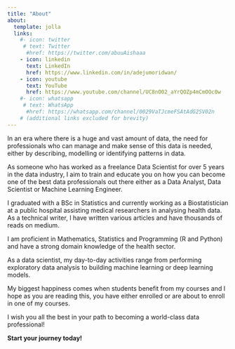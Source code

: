 ```yaml
---
title: "About"
about:
  template: jolla
  links:
    #- icon: twitter
     # text: Twitter
      #href: https://twitter.com/abuuAishaaa
    - icon: linkedin
      text: LinkedIn
      href: https://www.linkedin.com/in/adejumoridwan/
    - icon: youtube
      text: YouTube
      href: https://www.youtube.com/channel/UC8nO02_aYrQOZp4mCmOOc0w
    #- icon: whatsapp
     # text: WhatsApp
      #href: https://whatsapp.com/channel/0029VaTJcmeFSAtAdG2SV02n 
    # (additional links excluded for brevity)
---
```


In an era where there is a huge and vast amount of data, the need for professionals who can manage and make sense of this data is needed, either by describing, modelling or identifying patterns in data. 

As someone who has worked as a freelance Data Scientist for over 5 years in the data industry, I aim to train and educate you on how you can become one of the best data professionals out there either as a Data Analyst, Data Scientist or Machine Learning Engineer.

I graduated with a BSc in Statistics and currently working as a Biostatistician at a public hospital assisting medical researchers in analysing health data. As a technical writer, I have written various articles and have thousands of reads on medium.

I am proficient in Mathematics, Statistics and Programming (R and Python) and have a strong domain knowledge of the health sector. 

As a data scientist, my day-to-day activities range from performing exploratory data analysis to building machine learning or deep learning models. 

My biggest happiness comes when students benefit from my courses and I hope as you are reading this, you have either enrolled or are about to enroll in one of my courses. 

I wish you all the best in your path to becoming a world-class data professional!



**Start your journey today!**
